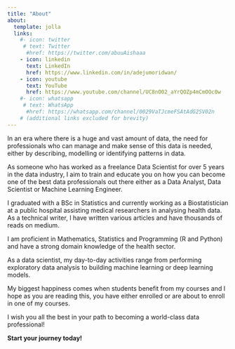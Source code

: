 ```yaml
---
title: "About"
about:
  template: jolla
  links:
    #- icon: twitter
     # text: Twitter
      #href: https://twitter.com/abuuAishaaa
    - icon: linkedin
      text: LinkedIn
      href: https://www.linkedin.com/in/adejumoridwan/
    - icon: youtube
      text: YouTube
      href: https://www.youtube.com/channel/UC8nO02_aYrQOZp4mCmOOc0w
    #- icon: whatsapp
     # text: WhatsApp
      #href: https://whatsapp.com/channel/0029VaTJcmeFSAtAdG2SV02n 
    # (additional links excluded for brevity)
---
```


In an era where there is a huge and vast amount of data, the need for professionals who can manage and make sense of this data is needed, either by describing, modelling or identifying patterns in data. 

As someone who has worked as a freelance Data Scientist for over 5 years in the data industry, I aim to train and educate you on how you can become one of the best data professionals out there either as a Data Analyst, Data Scientist or Machine Learning Engineer.

I graduated with a BSc in Statistics and currently working as a Biostatistician at a public hospital assisting medical researchers in analysing health data. As a technical writer, I have written various articles and have thousands of reads on medium.

I am proficient in Mathematics, Statistics and Programming (R and Python) and have a strong domain knowledge of the health sector. 

As a data scientist, my day-to-day activities range from performing exploratory data analysis to building machine learning or deep learning models. 

My biggest happiness comes when students benefit from my courses and I hope as you are reading this, you have either enrolled or are about to enroll in one of my courses. 

I wish you all the best in your path to becoming a world-class data professional!



**Start your journey today!**
